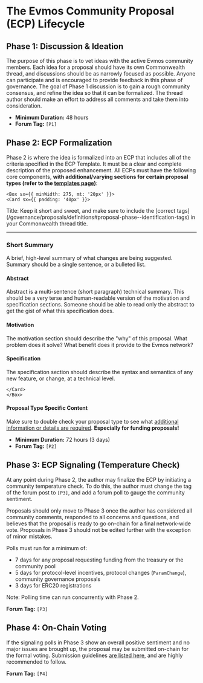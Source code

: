 
# The Evmos Community Proposal (ECP) Lifecycle

## **Phase 1**: Discussion & Ideation

The purpose of this phase is to vet ideas with the active Evmos community members. Each idea for a proposal should have its own Commonwealth thread, and discussions should be as narrowly focused as possible. Anyone can participate and is encouraged to provide feedback in this phase of governance. The goal of Phase 1 discussion is to gain a rough community consensus, and refine the idea so that it can be formalized. The thread author should make an effort to address all comments and take them into consideration.

- **Minimum Duration:** 48 hours
- **Forum Tag:** `[P1]`

## **Phase 2**: ECP Formalization

Phase 2 is where the idea is formalized into an ECP that includes all of the criteria specified in the ECP Template. It must be a clear and complete description of the proposed enhancement. All ECPs must have the following core components, **with additional/varying sections for certain proposal types (refer to the [templates page](/governance/proposals/templates))**:


    <Box sx={{ minWidth: 275, mt: '20px' }}>
    <Card sx={{ padding: '40px' }}>

<p style={{ fontSize: '1.2rem', marginTop: 0, fontWeight: 700 }}>Title: Keep it short and sweet, and make sure to include the [correct tags](/governance/proposals/definitions#proposal-phase--identification-tags) in your Commonwealth thread title.</p>
<hr />

<h3>Short Summary</h3>

A brief, high-level summary of what changes are being suggested. Summary should be a single sentence, or a bulleted list.

<h4>Abstract</h4>

Abstract is a multi-sentence (short paragraph) technical summary. This should be a very terse and human-readable version of the motivation and specification sections. Someone should be able to read only the abstract to get the gist of what this specification does.

<h4>Motivation</h4>

The motivation section should describe the "why" of this proposal. What problem does it solve? What benefit does it provide to the Evmos network?

<h4>Specification</h4>

The specification section should describe the syntax and semantics of any new feature, or change, at a technical level. 

    </Card>
    </Box>

#### Proposal Type Specific Content

Make sure to double check your proposal type to see what [additional information or details are required](/governance/proposals/templates). **Especially for funding proposals!**

- **Minimum Duration:** 72 hours (3 days)
- **Forum Tag:** `[P2]`

## **Phase 3**: ECP Signaling (Temperature Check)

At any point during Phase 2, the author may finalize the ECP by initiating a community temperature check. To do this, the author must change the tag of the forum post to `[P3]`, and add a forum poll to gauge the community sentiment.

Proposals should only move to Phase 3 once the author has considered all community comments, responded to all concerns and questions, and believes that the proposal is ready to go on-chain for a final network-wide vote. Proposals in Phase 3 should not be edited further with the exception of minor mistakes. 

Polls must run for a minimum of:

- 7 days for any proposal requesting funding from the treasury or the community pool
- 5 days for protocol-level incentives, protocol changes (`ParamChange`), community governance proposals
- 3 days for ERC20 registrations

Note: Polling time can run concurrently with Phase 2. 

**Forum Tag:** `[P3]`

## **Phase 4**: On-Chain Voting

If the signaling polls in Phase 3 show an overall positive sentiment and no major issues are brought up, the proposal may be submitted on-chain for the formal voting. Submission guidelines [are listed here]('/governance/proposals/submission'), and are highly recommended to follow. 

**Forum Tag:** `[P4]`
